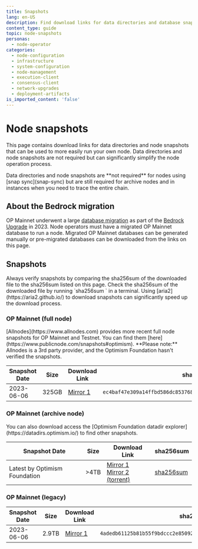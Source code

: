 ```yaml
---
title: Snapshots
lang: en-US
description: Find download links for data directories and database snapshots for running your own node.
content_type: guide
topic: node-snapshots
personas:
  - node-operator
categories:
  - node-configuration
  - infrastructure
  - system-configuration
  - node-management
  - execution-client
  - consensus-client
  - network-upgrades
  - deployment-artifacts
is_imported_content: 'false'
---
```



# Node snapshots

This page contains download links for data directories and node snapshots that can be used to more easily run your own node.
Data directories and node snapshots are not required but can significantly simplify the node operation process.

<Callout type="warning">
  Data directories and node snapshots are **not required** for nodes using [snap sync](snap-sync) but are still required for archive nodes and in instances when you need to trace the entire chain.
</Callout>

## About the Bedrock migration

OP Mainnet underwent a large [database migration](https://web.archive.org/web/20240110231645/https://blog.oplabs.co/reproduce-bedrock-migration/) as part of the [Bedrock Upgrade](https://web.archive.org/web/20230608050602/https://blog.oplabs.co/introducing-optimism-bedrock/) in 2023.
Node operators must have a migrated OP Mainnet database to run a node.
Migrated OP Mainnet databases can be generated manually or pre-migrated databases can be downloaded from the links on this page.

## Snapshots

<Callout type="warning">
  Always verify snapshots by comparing the sha256sum of the downloaded file to the sha256sum listed on this page.
  Check the sha256sum of the downloaded file by running `sha256sum <filename>` in a terminal.
</Callout>

<Callout type="info">
  Using [aria2](https://aria2.github.io/) to download snapshots can significantly speed up the download process.
</Callout>

### OP Mainnet (full node)

<Callout type="info">
  [Allnodes](https://www.allnodes.com) provides more recent full node snapshots for OP Mainnet and Testnet. You can find them [here](https://www.publicnode.com/snapshots#optimism).
  **Please note:** Allnodes is a 3rd party provider, and the Optimism Foundation hasn't verified the snapshots.
</Callout>

| Snapshot Date | Size  | Download Link                                               | sha256sum                                                                                          |
| ------------- | ----- | ----------------------------------------------------------- | -------------------------------------------------------------------------------------------------- |
| 2023-06-06    | 325GB | [Mirror 1](https://op.datadirs.xyz/mainnet-bedrock.tar.zst) | <span className="shasum">`ec4baf47e309a14ffbd586dc85376833de640c0f2a8d7355cb8a9e64c38bfcd1`</span> |

### OP Mainnet (archive node)

<Callout type="info">
  You can also download access the [Optimism Foundation datadir explorer](https://datadirs.optimism.io/) to find other snapshots.
</Callout>

| Snapshot Date                 | Size | Download Link                                                                                                            | sha256sum                                                   |
| ----------------------------- | ---- | ------------------------------------------------------------------------------------------------------------------------ | ----------------------------------------------------------- |
| Latest by Optimism Foundation | >4TB | [Mirror 1](https://datadirs.optimism.io/latest) <br /> [Mirror 2 (torrent)](https://datadirs.optimism.io/latest.torrent) | [sha256sum](https://datadirs.optimism.io/latest.sha256sum/) |

### OP Mainnet (legacy)

| Snapshot Date | Size  | Download Link                                                            | sha256sum                                                                                          |
| ------------- | ----- | ------------------------------------------------------------------------ | -------------------------------------------------------------------------------------------------- |
| 2023-06-06    | 2.9TB | [Mirror 1](https://datadirs.optimism.io/mainnet-legacy-archival.tar.zst) | <span className="shasum">`4adedb61125b81b55f9bdccc2e85092050c65ef2253c86e2b79569732b772829`</span> |
